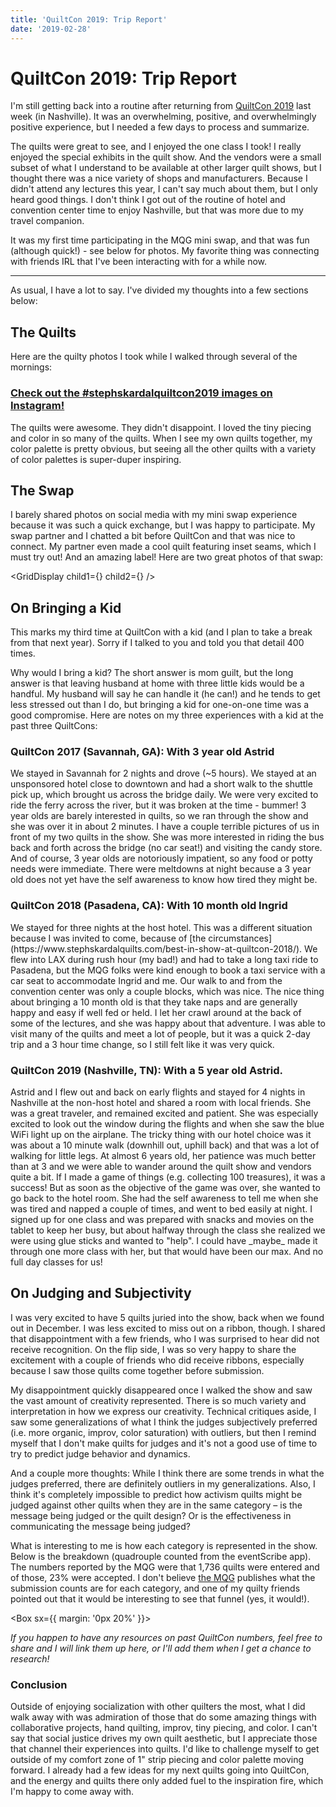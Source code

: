 ```yaml
---
title: 'QuiltCon 2019: Trip Report'
date: '2019-02-28'
---
```



# QuiltCon 2019: Trip Report

I'm still getting back into a routine after returning from [QuiltCon 2019](https://www.quiltcon.com/) last week (in Nashville). It was an overwhelming, positive, and overwhelmingly positive experience, but I needed a few days to process and summarize.

The quilts were great to see, and I enjoyed the one class I took! I really enjoyed the special exhibits in the quilt show. And the vendors were a small subset of what I understand to be available at other larger quilt shows, but I thought there was a nice variety of shops and manufacturers. Because I didn't attend any lectures this year, I can't say much about them, but I only heard good things. I don't think I got out of the routine of hotel and convention center time to enjoy Nashville, but that was more due to my travel companion.

It was my first time participating in the MQG mini swap, and that was fun (although quick!) - see below for photos. My favorite thing was connecting with friends IRL that I've been interacting with for a while now.

---

As usual, I have a lot to say. I've divided my thoughts into a few sections below:

## The Quilts

Here are the quilty photos I took while I walked through several of the mornings:

### [Check out the #stephskardalquiltcon2019 images on Instagram!](https://www.instagram.com/explore/tags/stephskardalquiltsmay2019/)

The quilts were awesome. They didn't disappoint. I loved the tiny piecing and color in so many of the quilts. When I see my own quilts together, my color palette is pretty obvious, but seeing all the other quilts with a variety of color palettes is super-duper inspiring.

## The Swap

I barely shared photos on social media with my mini swap experience because it was such a quick exchange, but I was happy to participate. My swap partner and I chatted a bit before QuiltCon and that was nice to connect. My partner even made a cool quilt featuring inset seams, which I must try out! And an amazing label! Here are two great photos of that swap:

<GridDisplay
  child1={<BlogImage src="swap_image.jpg" width="1080" height="1043" />}
  child2={<BlogImage src="swap_image2.jpg" width="1080" height="1043" />}
/>

## On Bringing a Kid

This marks my third time at QuiltCon with a kid (and I plan to take a break from that next year). Sorry if I talked to you and told you that detail 400 times.

Why would I bring a kid? The short answer is mom guilt, but the long answer is that leaving husband at home with three little kids would be a handful. My husband will say he can handle it (he can!) and he tends to get less stressed out than I do, but bringing a kid for one-on-one time was a good compromise. Here are notes on my three experiences with a kid at the past three QuiltCons:

### QuiltCon 2017 (Savannah, GA): With 3 year old Astrid

<Grid container spacing={2}>
  <Grid item md={9} xs={12}>
    <Typography>
      We stayed in Savannah for 2 nights and drove (~5 hours). We stayed at an
      unsponsored hotel close to downtown and had a short walk to the shuttle
      pick up, which brought us across the bridge daily. We were very excited to
      ride the ferry across the river, but it was broken at the time - bummer!
    </Typography>
    <Typography sx={{ mt: '15px' }}>
      3 year olds are barely interested in quilts, so we ran through the show
      and she was over it in about 2 minutes. I have a couple terrible pictures
      of us in front of my two quilts in the show. She was more interested in
      riding the bus back and forth across the bridge (no car seat!) and
      visiting the candy store. And of course, 3 year olds are notoriously
      impatient, so any food or potty needs were immediate. There were meltdowns
      at night because a 3 year old does not yet have the self awareness to know
      how tired they might be.
    </Typography>
  </Grid>
  <Grid item md={3} xs={12}>
    <BlogImage src="astrid_savannah.jpg" width="1080" height="1350" />
  </Grid>
</Grid>

### QuiltCon 2018 (Pasadena, CA): With 10 month old Ingrid

<Grid container spacing={2}>
  <Grid item md={6} xs={12}>
    <BlogImage src="ingrid_pasadena.jpg" width="1080" height="809" />
  </Grid>
  <Grid item md={6} xs={12}>
    <Typography>
      We stayed for three nights at the host hotel. This was a different
      situation because I was invited to come, because of [the
      circumstances](https://www.stephskardalquilts.com/best-in-show-at-quiltcon-2018/).
      We flew into LAX during rush hour (my bad!) and had to take a long taxi
      ride to Pasadena, but the MQG folks were kind enough to book a taxi
      service with a car seat to accommodate Ingrid and me. Our walk to and from
      the convention center was only a couple blocks, which was nice.
    </Typography>
    <Typography sx={{ mt: '15px' }}>
      The nice thing about bringing a 10 month old is that they take naps and
      are generally happy and easy if well fed or held. I let her crawl around
      at the back of some of the lectures, and she was happy about that
      adventure. I was able to visit many of the quilts and meet a lot of
      people, but it was a quick 2-day trip and a 3 hour time change, so I still
      felt like it was very quick.
    </Typography>
  </Grid>
</Grid>

### QuiltCon 2019 (Nashville, TN): With a 5 year old Astrid.

<Grid container spacing={2}>
  <Grid item md={4} xs={12}>
    <BlogImage src="astrid_another.jpg" width="1080" height="1350" />
  </Grid>
  <Grid item md={8} xs={12}>
    <Typography>
      Astrid and I flew out and back on early flights and stayed for 4 nights in
      Nashville at the non-host hotel and shared a room with local friends. She
      was a great traveler, and remained excited and patient. She was especially
      excited to look out the window during the flights and when she saw the
      blue WiFi light up on the airplane. The tricky thing with our hotel choice
      was it was about a 10 minute walk (downhill out, uphill back) and that was
      a lot of walking for little legs.
    </Typography>
    <Typography sx={{ mt: '15px' }}>
      At almost 6 years old, her patience was much better than at 3 and we were
      able to wander around the quilt show and vendors quite a bit. If I made a
      game of things (e.g. collecting 100 treasures), it was a success! But as
      soon as the objective of the game was over, she wanted to go back to the
      hotel room. She had the self awareness to tell me when she was tired and
      napped a couple of times, and went to bed easily at night.
    </Typography>
    <Typography sx={{ mt: '15px' }}>
      I signed up for one class and was prepared with snacks and movies on the
      tablet to keep her busy, but about halfway through the class she realized
      we were using glue sticks and wanted to "help". I could have _maybe_ made
      it through one more class with her, but that would have been our max. And
      no full day classes for us!
    </Typography>
  </Grid>
</Grid>

## On Judging and Subjectivity

I was very excited to have 5 quilts juried into the show, back when we found out in December. I was less excited to miss out on a ribbon, though. I shared that disappointment with a few friends, who I was surprised to hear did not receive recognition. On the flip side, I was so very happy to share the excitement with a couple of friends who did receive ribbons, especially because I saw those quilts come together before submission.

My disappointment quickly disappeared once I walked the show and saw the vast amount of creativity represented. There is so much variety and interpretation in how we express our creativity. Technical critiques aside, I saw some generalizations of what I think the judges subjectively preferred (i.e. more organic, improv, color saturation) with outliers, but then I remind myself that I don't make quilts for judges and it's not a good use of time to try to predict judge behavior and dynamics.

And a couple more thoughts: While I think there are some trends in what the judges preferred, there are definitely outliers in my generalizations. Also, I think it's completely impossible to predict how activism quilts might be judged against other quilts when they are in the same category – is the message being judged or the quilt design? Or is the effectiveness in communicating the message being judged?

What is interesting to me is how each category is represented in the show. Below is the breakdown (quadrouple counted from the eventScribe app). The numbers reported by the MQG were that 1,736 quilts were entered and of those, 23% were accepted. I don't believe [the MQG](https://www.themodernquiltguild.com/) publishes what the submission counts are for each category, and one of my quilty friends pointed out that it would be interesting to see that funnel (yes, it would!).

<Box sx={{ margin: '0px 20%' }}>
  <PieChart year="2019" />
</Box>

_If you happen to have any resources on past QuiltCon numbers, feel free to share and I will link them up here, or I'll add them when I get a chance to research!_

### Conclusion

Outside of enjoying socialization with other quilters the most, what I did walk away with was admiration of those that do some amazing things with collaborative projects, hand quilting, improv, tiny piecing, and color. I can't say that social justice drives my own quilt aesthetic, but I appreciate those that channel their experiences into quilts. I'd like to challenge myself to get outside of my comfort zone of 1" strip piecing and color palette moving forward. I already had a few ideas for my next quilts going into QuiltCon, and the energy and quilts there only added fuel to the inspiration fire, which I'm happy to come away with.
